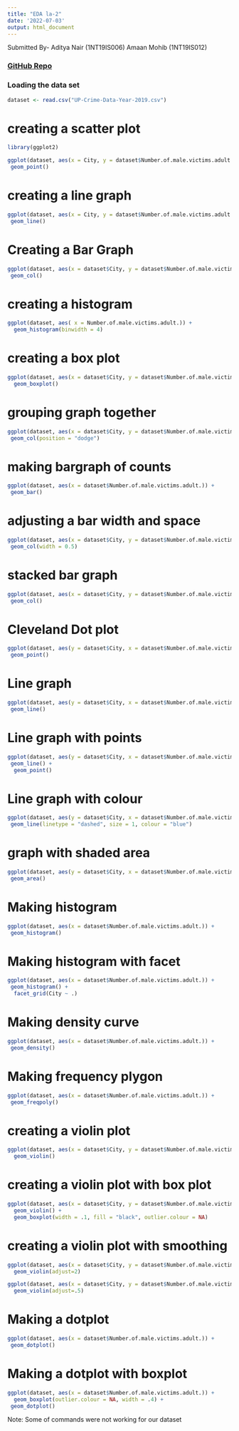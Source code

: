 ```yaml
---
title: "EDA la-2"
date: '2022-07-03'
output: html_document
---
```


Submitted By-
Aditya Nair (1NT19IS006) 
Amaan Mohib (1NT19IS012)

### [GitHub Repo](https://github.com/amaan-mohib/eda-la1)

###  Loading the data set
```r
dataset <- read.csv("UP-Crime-Data-Year-2019.csv")
```

# creating a scatter plot
```r
library(ggplot2)

ggplot(dataset, aes(x = City, y = dataset$Number.of.male.victims.adult.)) +
 geom_point()

```

# creating a line graph
```r
ggplot(dataset, aes(x = City, y = dataset$Number.of.male.victims.adult.)) +
 geom_line()
```

# Creating a Bar Graph
```r
ggplot(dataset, aes(x = dataset$City, y = dataset$Number.of.male.victims.adult.)) +
 geom_col()
```

# creating a histogram
```r
ggplot(dataset, aes( x = Number.of.male.victims.adult.)) +
  geom_histogram(binwidth = 4)
```

# creating a box plot
```r
ggplot(dataset, aes(x = dataset$City, y = dataset$Number.of.male.victims.adult.)) +
  geom_boxplot()
```

# grouping graph together
```r
ggplot(dataset, aes(x = dataset$City, y = dataset$Number.of.male.victims.adult., fill = City)) +
 geom_col(position = "dodge")
```

# making bargraph of counts
```r
ggplot(dataset, aes(x = dataset$Number.of.male.victims.adult.)) +
 geom_bar()
```

# adjusting a bar width and space
```r
ggplot(dataset, aes(x = dataset$City, y = dataset$Number.of.male.victims.adult.)) +
 geom_col(width = 0.5)
```
# stacked bar graph
```r
ggplot(dataset, aes(x = dataset$City, y = dataset$Number.of.male.victims.adult.)) +
 geom_col()
```

# Cleveland Dot plot
```r
ggplot(dataset, aes(y = dataset$City, x = dataset$Number.of.male.victims.adult.)) +
 geom_point()
```

# Line graph
```r
ggplot(dataset, aes(y = dataset$City, x = dataset$Number.of.male.victims.adult.)) +
 geom_line()
```

# Line graph with points
```r
ggplot(dataset, aes(y = dataset$City, x = dataset$Number.of.male.victims.adult.)) +
 geom_line() +
  geom_point()
```

# Line graph with colour
```r
ggplot(dataset, aes(y = dataset$City, x = dataset$Number.of.male.victims.adult.)) +
 geom_line(linetype = "dashed", size = 1, colour = "blue")
```

# graph with shaded area
```r
ggplot(dataset, aes(y = dataset$City, x = dataset$Number.of.male.victims.adult.)) +
 geom_area()
```

# Making histogram
```r
ggplot(dataset, aes(x = dataset$Number.of.male.victims.adult.)) +
 geom_histogram()
```

# Making histogram with facet
```r
ggplot(dataset, aes(x = dataset$Number.of.male.victims.adult.)) +
 geom_histogram() +
  facet_grid(City ~ .)
```

# Making density curve
```r
ggplot(dataset, aes(x = dataset$Number.of.male.victims.adult.)) +
 geom_density()
```

# Making frequency plygon
```r
ggplot(dataset, aes(x = dataset$Number.of.male.victims.adult.)) +
 geom_freqpoly()
```

# creating a violin plot
```r
ggplot(dataset, aes(x = dataset$City, y = dataset$Number.of.male.victims.adult.)) +
  geom_violin()
```

# creating a violin plot with box plot
```r
ggplot(dataset, aes(x = dataset$City, y = dataset$Number.of.male.victims.adult.)) +
  geom_violin() +
  geom_boxplot(width = .1, fill = "black", outlier.colour = NA)
```

# creating a violin plot with smoothing
```r
ggplot(dataset, aes(x = dataset$City, y = dataset$Number.of.male.victims.adult.)) +
  geom_violin(adjust=2)
```
```r
ggplot(dataset, aes(x = dataset$City, y = dataset$Number.of.male.victims.adult.)) +
  geom_violin(adjust=.5)
```

# Making a dotplot
```r
ggplot(dataset, aes(x = dataset$Number.of.male.victims.adult.)) +
 geom_dotplot()
```

# Making a dotplot with boxplot
```r
ggplot(dataset, aes(x = dataset$Number.of.male.victims.adult.)) +
  geom_boxplot(outlier.colour = NA, width = .4) +
 geom_dotplot()
```

Note: Some of commands were not working for our dataset
